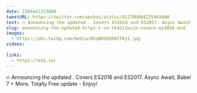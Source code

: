 ```yaml
---
date: 1506441253000
tweetURL: https://twitter.com/wesbos/status/912706884225945600
text: 🔥 Announcing the updated . Covers ES2016 and ES2017. Async Await, Babel 7 + More. Totally Free update - Enjoy! 
slug: announcing-the-updated-https-t-co-tkxb11wzjo-covers-es2016-and
images:
  - https://pbs.twimg.com/media/DKqWDSQU8AITKyI.jpg
videos:
  
links:
  - https://es6.io/
---
```

🔥 Announcing the updated . Covers ES2016 and ES2017. Async Await, Babel 7 + More. Totally Free update - Enjoy!
